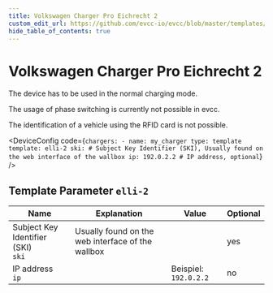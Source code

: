 ```yaml
---
title: Volkswagen Charger Pro Eichrecht 2
custom_edit_url: https://github.com/evcc-io/evcc/blob/master/templates/definition/charger/elli-2.yaml
hide_table_of_contents: true
---
```



# Volkswagen Charger Pro Eichrecht 2

<div className="device-detail-container">
  <div className="device-detail-content">
    <DeviceFeatures features="iso151182,mA,eebus" />

The device has to be used in the normal charging mode.

The usage of phase switching is currently not possible in evcc.

The identification of a vehicle using the RFID card is not possible.


<DeviceConfig code={`chargers:
    - name: my_charger
      type: template
      template: elli-2
      ski: # Subject Key Identifier (SKI), Usually found on the web interface of the wallbox
      ip: 192.0.2.2 # IP address, optional`}  />
  </div>
  <div className="device-detail-icon">
    <evcc-icon
      type="charger"
      name="volkswagen-charger-pro-eichrecht-2"
      size="400px"
      alt="Volkswagen Charger Pro Eichrecht 2"
      className="device-detail-icon-img"
    ></evcc-icon>
  </div>
</div>

## Template Parameter `elli-2`

| Name | Explanation | Value | Optional |
|-----------|-------------|-------|----------|
| Subject Key Identifier (SKI)<br/>`ski` | Usually found on the web interface of the wallbox |  | yes |
| IP address<br/>`ip` |  | Beispiel: `192.0.2.2` | no |

